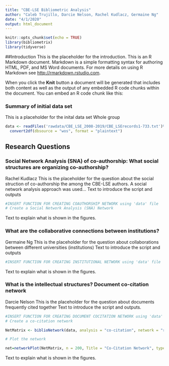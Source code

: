 ```yaml
---
title: "CBE-LSE Bibliometric Analysis"
author: "Caleb Trujillo, Darcie Nelson, Rachel Kudlacz, Germaine Ng"
date: "4/1/2020"
output: html_document
---
```


```r
knitr::opts_chunk$set(echo = TRUE)
library(bibliometrix)
library(tidyverse)
```

##Introduction
This is the placeholder for the introduction. This is an R Markdown document. Markdown is a simple formatting syntax for authoring HTML, PDF, and MS Word documents. For more details on using R Markdown see <http://rmarkdown.rstudio.com>.

When you click the **Knit** button a document will be generated that includes both content as well as the output of any embedded R code chunks within the document. You can embed an R code chunk like this:


### Summary of initial data set
This is a placeholder for the inital data set
Whole group
```r
data <- readFiles('rawdata/CBE_LSE_2008-2019/CBE_LSErecords1-733.txt')%>%
  convert2df(dbsource = "wos", format = "plaintext")
```

## Research Questions

### Social Network Analysis (SNA) of co-authorship: What social structures are organizing co-authorship? 
Rachel Kudlacz 
This is the placeholder for the question about the social struction of co-authorship the among the CBE-LSE authors. A social network analysis approach was used...
Text to introduce the script and outputs
```r
#INSERT FUNCTION FOR CREATING COAUTHORSHIP NETWORK using 'data' file
# Create a Social Network Analysis (SNA) Network 
```
Text to explain what is shown in the figures.

### What are the collaborative connections between institutions?
Germaine Ng
This is the placeholder for the question about collaborations between different universities (institutions)
Text to introduce the script and outputs
```r
#INSERT FUNCTION FOR CREATING INSTITUTIONAL NETWORK using 'data' file

```
Text to explain what is shown in the figures.

### What is the intellectual structures? Document co-citation network
Darcie Nelson
This is the placeholder for the question about documents frequently cited together
Text to introduce the script and outputs. 
```r
#INSERT FUNCTION FOR CREATING DOCUMENT COCITATION NETWORK using 'data' file
# Create a co-citation network

NetMatrix <- biblioNetwork(data, analysis = "co-citation", network = "references", sep = "; ")

# Plot the network

net=networkPlot(NetMatrix, n = 200, Title = "Co-Citation Network", type = "fruchterman", size=T, remove.multiple=FALSE, labelsize=0.7,edgesize = 5, edges.min = 2)
```
Text to explain what is shown in the figures.
